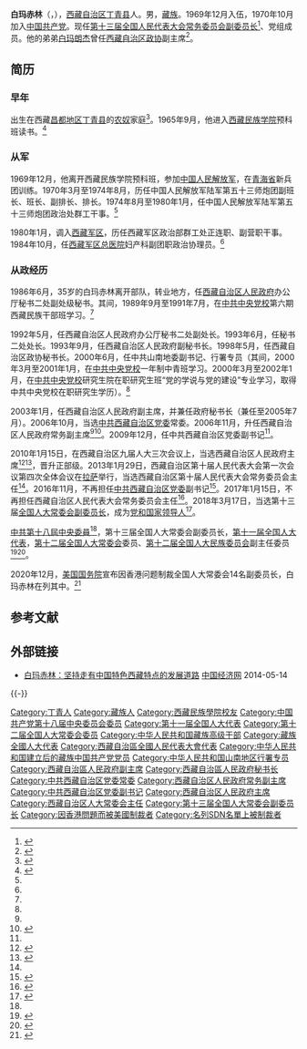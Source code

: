{{Infobox Officeholder
|name = 白瑪赤林
|original_name = {{bo-textonly|པདྨ་འཕྲིན་ལས་}}
|image = [[File:Padma_Choling.jpg|File:Padma Choling.jpg]]
|imagesize = 200px
|office = 第十三届全国人大常委会副委员长
|term_start = 2018年3月17日
|term_end =
|office1 = 西藏自治区人大常委会主任
|term_start1 = 2013年1月29日
|term_end1 = 2017年1月15日
|predecessor1 = [[向巴平措|向巴平措]]
|successor1 = [[洛桑江村|洛桑江村]]
|office2 = [[西藏自治区人民政府|西藏自治区人民政府]][[西藏自治区人民政府主席|主席]]
|secretary2 = [[张庆黎|张庆黎]]<br>[[陈全国|陈全国]]
|term_start2 = 2010年1月15日
|term_end2 = 2013年1月29日
|predecessor2 = [[向巴平措|向巴平措]]
|successor2 = [[洛桑江村|洛桑江村]]
|sex = 男
|birth_date = {{birth year and age|1951|10}}
|birth_place = {{PRC}}[[西藏地方|西藏地方]][[丁青县|丁青县]]
|nationality = {{PRC}}
|party = {{CPC}}
}}

'''白玛赤林'''（{{bo |z = '''པདྨ་འཕྲིན་ལས་''' |w = pad+ma 'phrin las |p = Padma Choling}}，{{bd|1951年|10月}}），[[西藏自治区|西藏自治区]][[丁青县|丁青县]]人。男，[[藏族|藏族]]。1969年12月入伍，1970年10月加入[[中国共产党|中国共产党]]。现任[[第十三届全国人民代表大会|第十三届全国人民代表大会]][[第十三届全国人民代表大会常务委员会|常务委员会]][[全国人民代表大会常务委员会副委员长|副委员长]]<ref name="xhw">{{Cite web|url=http://www.xinhuanet.com/politics/2018lh/2018-03/18/c_1122552290.htm|title=白玛赤林简历|accessdate=2018-11-09|date=2018-03-18|publisher=新华网|archive-date=2020-10-23|archive-url=https://web.archive.org/web/20201023035925/http://www.xinhuanet.com/politics/2018lh/2018-03/18/c_1122552290.htm|dead-url=no}}</ref>、党组成员。他的弟弟[[白玛朗杰|白玛朗杰]]曾任[[西藏自治区政协|西藏自治区政协]]副主席<ref>{{Cite news |url=http://news.cctv.com/society/20071013/100251.shtml |title=不同的语言 同样的心声——十七大代表抵京花絮 |date=2007-10-13 |work=新华网 |via=央视网 |accessdate=2021-03-18 |archive-date=2011-11-07 |archive-url=https://web.archive.org/web/20111107215015/http://news.cctv.com/society/20071013/100251.shtml |dead-url=no }}</ref>。

== 简历 ==
=== 早年 ===
出生在西藏[[昌都地区_(省级)|昌都地区]][[丁青县|丁青县]]的[[西藏农奴制度|农奴]]家庭<ref>{{Cite news |url=https://news.qq.com/a/20100310/004217.htm |title=“硬汉柔情”——专访西藏自治区主席白玛赤林 |date=2010-03-10 |work=新华网 |via=腾讯网 |accessdate=2021-03-18 |archive-date=2010-03-24 |archive-url=https://web.archive.org/web/20100324202202/http://news.qq.com/a/20100310/004217.htm |dead-url=no }}</ref>。1965年9月，他进入[[西藏民族学院|西藏民族学院]]预科班读书。<ref name="ce-cv">{{Cite news |url=http://district.ce.cn/newarea/sddy/201611/19/t20161119_17949082_3.shtml |title=边巴扎西、何文浩、白玛旺堆新任西藏党委常委 白玛赤林等3人不再担任 |date=2016-11-19 |work=中国经济网 |accessdate=2021-03-18}}</ref>

=== 从军 ===
1969年12月，他离开西藏民族学院预科班，参加[[中国人民解放军|中国人民解放军]]，在[[青海省|青海省]]新兵团训练。1970年3月至1974年8月，历任中国人民解放军陆军第五十三师炮团副班长、班长、副排长、排长。1974年8月至1980年1月，任中国人民解放军陆军第五十三师炮团政治处群工干事。<ref name=xhw/>

1980年1月，调入[[中国人民解放军西藏军区|西藏军区]]，历任西藏军区政治部群工处正连职、副营职干事。1984年10月，任[[中国人民解放军西藏军区总医院|西藏军区总医院]]妇产科副团职政治协理员。<ref name="xhw" />

=== 从政经历 ===
1986年6月，35岁的白玛赤林离开部队，转业地方，任[[西藏自治区人民政府|西藏自治区人民政府]]办公厅秘书二处副处级秘书。其间，1989年9月至1991年7月，在[[中共中央党校|中共中央党校]]第六期西藏民族干部班学习。<ref name="xhw" />

1992年5月，任西藏自治区人民政府办公厅秘书二处副处长。1993年6月，任秘书二处处长。1993年9月，任西藏自治区人民政府副秘书长。1998年5月，任西藏自治区政协秘书长。2000年6月，任中共山南地委副书记、行署专员（其间，2000年3月至2001年1月，在[[中共中央党校|中共中央党校]]一年制中青班学习。2000年3月至2002年1月，在[[中共中央党校|中共中央党校]]研究生院在职研究生班“党的学说与党的建设”专业学习，取得中共中央党校在职研究生学历）。<ref name="xhw" />

2003年1月，任西藏自治区人民政府副主席，并兼任政府秘书长（兼任至2005年7月）。2006年10月，当选[[中共西藏自治区党委|中共西藏自治区党委]]常委。2006年11月，升任西藏自治区人民政府常务副主席<ref name="xhw" /><ref>{{Cite web|url=http://phtv.ifeng.com/program/fydh/200805/0515_2144_542877.shtml|title=[预告] 白玛赤林：达赖睁着眼睛说瞎话|accessdate=2018-11-09|date=2008-05-15|publisher=凤凰网|archive-date=2018-03-17|archive-url=https://web.archive.org/web/20180317164903/http://phtv.ifeng.com/program/fydh/200805/0515_2144_542877.shtml|dead-url=no}}</ref>。2009年12月，任中共西藏自治区党委副书记<ref name="xhw" />。

2010年1月15日，在西藏自治区九届人大三次会议上，当选西藏自治区人民政府主席<ref>{{Cite web|url=http://news.ifeng.com/mainland/201001/0115_17_1512101.shtml|title=白玛赤林出任西藏政府主席 向巴平措转任人大主任|accessdate=2018-11-09|date=2010-01-15|publisher=凤凰网|archive-date=2018-03-17|archive-url=https://web.archive.org/web/20180317165022/http://news.ifeng.com/mainland/201001/0115_17_1512101.shtml|dead-url=no}}</ref><ref>{{Cite web|url=http://news.ifeng.com/mainland/201001/0112_17_1507038.shtml|title=西藏自治区“四套班子”出现两个空缺|accessdate=2018-11-09|date=2010-01-12|publisher=凤凰网|archive-date=2018-03-17|archive-url=https://web.archive.org/web/20180317165024/http://news.ifeng.com/mainland/201001/0112_17_1507038.shtml|dead-url=no}}</ref>，晋升正部级。2013年1月29日，西藏自治区第十届人民代表大会第一次会议第四次全体会议在[[拉萨|拉萨]]举行，当选西藏自治区第十届人民代表大会常务委员会主任<ref name="xhw" />。2016年11月，不再担任[[中国共产党西藏自治区委员会|中共西藏自治区党委]]副书记<ref>{{cite web|url=https://www.thepaper.cn/newsDetail_forward_1564281|title=西藏新一届常委：14人无戎装常委，地市一把手人数超以往|accessdate=2016-11-18|date=2016-11-18|publisher=澎湃新闻|archive-date=2020-12-09|archive-url=https://web.archive.org/web/20201209142620/https://www.thepaper.cn/newsDetail_forward_1564281|dead-url=no}}</ref>。2017年1月15日，不再担任西藏自治区人民代表大会常务委员会主任<ref>{{cite web|url=http://news.xinhuanet.com/renshi/2017-01/15/c_1120314665.htm|title=洛桑江村当选西藏自治区人大常委会主任 齐扎拉当选西藏自治区主席|accessdate=2017-01-15|date=2017-01-15|publisher=新华社|archive-date=2017-01-16|archive-url=https://web.archive.org/web/20170116035824/http://news.xinhuanet.com/renshi/2017-01/15/c_1120314665.htm|dead-url=no}}</ref>。2018年3月17日，当选第十三届[[全国人大常委会副委员长|全国人大常委会副委员长]]，成为[[党和国家领导人|党和国家领导人]]<ref>{{cite web|url=http://www.xinhuanet.com/2018-03/17/c_1122550486.htm|title=十三届全国人大一次会议选举产生全国人大常委会副委员长、秘书长|accessdate=2018-03-17|date=2018-03-17|publisher=新华网|archive-date=2018-03-17|archive-url=https://web.archive.org/web/20180317164932/http://www.xinhuanet.com/2018-03/17/c_1122550486.htm|dead-url=no}}</ref>。

[[中国共产党第十八届中央委员会委员列表|中共第十八屆中央委員]]<ref name="xhw" />，第十三届全国人大常委会副委员长，[[第十一届全国人民代表大会|第十一届全国人大]][[第十一届全国人民代表大会代表名单|代表]]，[[第十二届全国人民代表大会|第十二届全国人大]][[第十二届全国人民代表大会常务委员会|常委会]]委员、[[第十二届全国人民代表大会各专门委员会|第十二届全国人大民族委员会]]副主任委员<ref>{{Cite web|url=http://www.court.gov.cn/xwzx/rdzt/2013qglh/ldr/201303/t20130315_182710.html|title=中华人民共和国全国人民代表大会公告（第一号），中华人民共和国第十二届全国人民代表大会第一次会议主席团|accessdate=2018-11-09|date=2013-03-14|publisher=最高人民法院|archiveurl=https://web.archive.org/web/20130517145057/http://www.court.gov.cn/xwzx/rdzt/2013qglh/ldr/201303/t20130315_182710.html|archivedate=2013-05-17}}</ref><ref>{{cite news|url= http://210.82.31.1:8084/delegate/viewDelegate.action?dbid=122418|title=全国人大代表信息-白玛赤林|work=全国人大网|accessdate=2013-04-05}}</ref>。

2020年12月，[[美国国务院|美国国务院]]宣布因香港问题制裁全国人大常委会14名副委员长，白玛赤林在列其中。<ref>{{cite news |title=美国宣布对十四名中共全国人大副委员长实施新一轮制裁 |url=https://www.voachinese.com/a/us-sanctions-chinese-officials-20201208/5690490.html |accessdate=2020-12-07 |agency=美国之音 |date=2020-12-08 |archive-date=2020-12-08 |archive-url=https://web.archive.org/web/20201208075513/https://www.voachinese.com/a/us-sanctions-chinese-officials-20201208/5690490.html |dead-url=no }}</ref>

== 参考文献 ==
{{Reflist|30em}}

== 外部链接 ==
* [https://web.archive.org/web/20140514102224/http://www.ce.cn/xwzx/gnsz/gdxw/201209/18/t20120918_23688336.shtml 白玛赤林：坚持走有中国特色西藏特点的发展道路] [[中国经济网|中国经济网]] 2014-05-14

{{-}}
{{start box}}
{{s-par|prc-lpc}}
{{s-before|[[向巴平措|向巴平措]]}}
{{s-title|西藏自治區人民代表大會常務委員會主任|2013年1月－2017年1月}}
{{s-after|[[洛桑江村|洛桑江村]]}}
{{s-gov|prc}}
{{s-before|[[向巴平措|向巴平措]]}}
{{s-title|[[西藏自治区人民政府|西藏自治区人民政府]][[西藏自治区人民政府主席|主席]]|2010年1月－2013年1月}}
{{s-after|[[洛桑江村|洛桑江村]]}}
{{s-before|[[洛桑頓珠|洛桑頓珠]]}}
{{s-title|[[山南市|山南地區]]行政公署專員|1992年11月－1995年6月}}
{{s-after|[[胡春華|胡春華]]}}
{{end box}}
{{党和国家领导人}}
{{全国人大常委会副委员长}}
{{中华人民共和国西藏自治区正职领导人}}
{{藏族高级干部}}
[[Category:丁青人|Category:丁青人]]
[[Category:藏族人|Category:藏族人]]
[[Category:西藏民族學院校友|Category:西藏民族學院校友]]
[[Category:中国共产党第十八届中央委员会委员|Category:中国共产党第十八届中央委员会委员]]
[[Category:第十一届全国人大代表|Category:第十一届全国人大代表]]
[[Category:第十二届全国人大常委会委员|Category:第十二届全国人大常委会委员]]
[[Category:中华人民共和国藏族高级干部|Category:中华人民共和国藏族高级干部]]
[[Category:藏族全國人大代表|Category:藏族全國人大代表]]
[[Category:西藏自治區全國人民代表大會代表|Category:西藏自治區全國人民代表大會代表]]
[[Category:中华人民共和国建立后的藏族中国共产党党员|Category:中华人民共和国建立后的藏族中国共产党党员]]
[[Category:中华人民共和国山南地区行署专员|Category:中华人民共和国山南地区行署专员]]
[[Category:西藏自治區人民政府副主席|Category:西藏自治區人民政府副主席]]
[[Category:西藏自治區人民政府秘书长|Category:西藏自治區人民政府秘书长]]
[[Category:中共西藏自治区党委常委|Category:中共西藏自治区党委常委]]
[[Category:西藏自治区人民政府常务副主席|Category:西藏自治区人民政府常务副主席]]
[[Category:中共西藏自治区党委副书记|Category:中共西藏自治区党委副书记]]
[[Category:西藏自治区人民政府主席|Category:西藏自治区人民政府主席]]
[[Category:西藏自治区人大常委会主任|Category:西藏自治区人大常委会主任]]
[[Category:第十三届全国人大常委会副委员长|Category:第十三届全国人大常委会副委员长]]
[[Category:因香港問題而被美國制裁者|Category:因香港問題而被美國制裁者]]
[[Category:名列SDN名單上被制裁者|Category:名列SDN名單上被制裁者]]